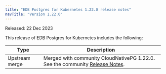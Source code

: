 ```yaml
---
title: "EDB Postgres for Kubernetes 1.22.0 release notes"
navTitle: "Version 1.22.0"
---
```


Released: 22 Dec 2023

This release of EDB Postgres for Kubernetes includes the following:

|      Type      |                                                                                  Description                                                                                   |
| -------------- | ------------------------------------------------------------------------------------------------------------------------------------------------------------------------------ |
| Upstream merge |  Merged with community CloudNativePG 1.22.0. See the community [Release Notes](https://cloudnative-pg.io/documentation/1.22/release_notes/v1.22/).                                    |
